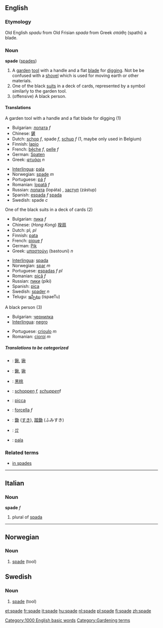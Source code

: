==English==

===Etymology===
Old English ''spadu'' from Old Frisian ''spada'' from Greek ''σπάθη'' (spathi) a blade.

===Noun===
'''spade''' ([[spades]])

# A [[garden]] [[tool]] with a handle and a flat [[blade]] for [[dig]]ging. Not be be confused with a [[shovel]] which is used for moving earth or other materials.
# One of the black [[suit]]s in a deck of cards, represented by a symbol similarly to the garden tool.
# (offensive) A black person.

====Translations====
;A garden tool with a handle and a flat blade for digging (1)
{{top}}
*Bulgarian: [[лопата]] ''f''
*Chinese: [[鏟]]
*Dutch: [[schop]] ''f'', spade ''f'', [[schup]] ''f'' (1, maybe only used in Belgium)
*Finnish: [[lapio]]
*French: [[bêche]] ''f'', [[pelle]] ''f''
*German: [[Spaten]]
*Greek: [[φτυάρι]] ''n''
{{mid}}
*[[Interlingua]]: [[pala]]
*Norwegian: [[spade]] ''m''
*Portuguese: [[pá]] ''f''
*Romanian: [[lopată]] ''f''
*Russian: [[лопата]] (lopáta) {{f}}, [[заступ]] (zástup) {{m}}
*Spanish: [[espada]] ''f'' [[spada]] {{f}}
*Swedish: spade ''c''
{{bottom}}

;One of the black suits in a deck of cards (2)
{{top}}
*Bulgarian: [[пика]] ''f''
*Chinese: (''Hong Kong'') [[揆扇]]
*Dutch: pl'', pl''
*Finnish: [[pata]]
*French: [[pique]] ''f''
*German: [[Pik]]
*Greek: [[μπαστούνι]] (bastouni) ''n''
{{mid}}
*[[Interlingua]]: [[spada]]
*Norwegian: [[spar]] ''m''
*Portuguese: [[espadas]] ''f pl''
*Romanian: [[pică]] ''f''
*Russian: [[пики]] (píki) {{p}}
*Spanish: [[pica]]
*Swedish: [[spader]] ''n''
*Telugu: [[ఇస్పేటు]] (ispaeTu)
{{bottom}}

;A black person (3)
{{top}}
*Bulgarian: [[чернилка]]
*[[Interlingua]]: [[negro]]
{{mid}}
*Portuguese: [[crioulo]] ''m''
*Romanian: [[cioroi]] ''m''
{{bottom}}

=====Translations to be categorized=====
{{checktrans}}

*{{ttbc|Chinese Characters}}: [[鍬]], [[锹]]
*{{ttbc|Chinese}}: [[鍬]], [[锹]]
*{{ttbc|Chinese}}: [[黑桃]]
*{{ttbc|Dutch}}: [[schoppen]] ''f, [[schuppen]] ''f
*{{ttbc|Interlingua}}: [[picca]]
*{{ttbc|Italian}}: [[forcella]] ''f''
*{{ttbc|Japanese}}: [[鋤]] ([[すき]]), [[踏鋤]] (ふみすき)
*{{ttbc|Korean}}: [[삽]]
*{{ttbc|Spanish}}: [[pala]] {{f}}

[[Category:1000 English basic words]]
[[Category:Gardening terms]]

===Related terms===
*[[in spades]]
----

==Italian==
===Noun===
'''spade''' ''f''

# plural of [[spada]]

----

==Norwegian==
===Noun===
{{no-noun-m1|spad}}
#[[#English|spade]] (tool)

==Swedish==
===Noun===
{{sv-noun-reg-ar|2=spad}}
#[[#English|spade]] (tool)

[[et:spade]]
[[fr:spade]]
[[it:spade]]
[[hu:spade]]
[[nl:spade]]
[[pl:spade]]
[[fi:spade]]
[[zh:spade]]